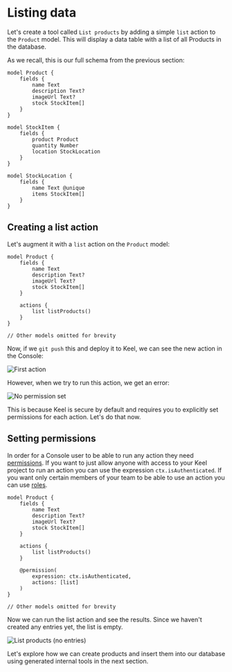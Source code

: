 # Listing data

Let's create a tool called `List products` by adding a simple `list` action to the `Product` model. This will display a data table with a list of all Products in the database.

As we recall, this is our full schema from the previous section:

```keel
model Product {
    fields {
        name Text
        description Text?
        imageUrl Text?
        stock StockItem[]
    }
}

model StockItem {
    fields {
        product Product
        quantity Number
        location StockLocation
    }
}

model StockLocation {
    fields {
        name Text @unique
        items StockItem[]
    }
}
```

## Creating a list action

Let's augment it with a `list` action on the `Product` model:

```keel {9-11}
model Product {
    fields {
        name Text
        description Text?
        imageUrl Text?
        stock StockItem[]
    }

    actions {
        list listProducts()
    }
}

// Other models omitted for brevity
```

Now, if we `git push` this and deploy it to Keel, we can see the new action in the Console:

![First action](/internal-tools-tutorial-first-action.png)

However, when we try to run this action, we get an error:

![No permission set](/internal-tools-tutorial-no-permission.png)

This is because Keel is secure by default and requires you to explicitly set permissions for each action. Let's do that now.

## Setting permissions

In order for a Console user to be able to run any action they need [permissions](/permissions). If you want to just allow anyone with access to your Keel project to run an action you can use the expression `ctx.isAuthenticated`. If you want only certain members of your team to be able to use an action you can use [roles](/permissions#roles).

```keel {13-16}
model Product {
    fields {
        name Text
        description Text?
        imageUrl Text?
        stock StockItem[]
    }

    actions {
        list listProducts()
    }

    @permission(
        expression: ctx.isAuthenticated,
        actions: [list]
    )
}

// Other models omitted for brevity
```

Now we can run the list action and see the results. Since we haven't created any entries yet, the list is empty.

![List products (no entries)](/internal-tools-tutorial-list-no-products.png)

Let's explore how we can create products and insert them into our database using generated internal tools in the next section.